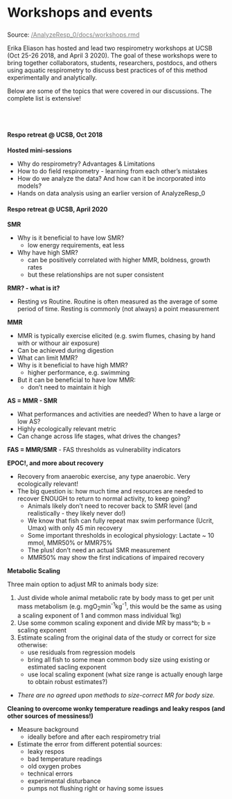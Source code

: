 

<div class="page-header">
  <h2 style="font-size: 30px; text-align:left;">Workshops and events</h2>
  <p>Source: <a href = "https://github.com/kraskura/AnalyzeResp_0/blob/main/docs/workshops.rmd" style = "color:gray;">/AnalyzeResp_0/docs/workshops.rmd</a></p>
</div>

Erika Eliason has hosted and lead two respirometry workshops at UCSB (Oct 25-26 2018, and April 3 2020). The goal of these workshops were to bring together collaborators, students, researchers, postdocs, and others using aquatic respirometry to discuss best practices of of this method experimentally and analytically. 

Below are some of the topics that were covered in our discussions. The complete list is extensive!

\
\

#### Respo retreat @ UCSB, Oct 2018

**Hosted mini-sessions**

- Why do respirometry? Advantages & Limitations 
- How to do field respirometry - learning from each other's mistakes 
- How do we analyze the data? And how can it be incorporated into models?
- Hands on data analysis using an earlier version of AnalyzeResp_0


#### Respo retreat @ UCSB, April 2020

**SMR**

- Why is it beneficial to have low SMR?
  * low energy requirements, eat less
- Why have high SMR?
  * can be positively correlated with higher MMR, boldness, growth rates
  * but these relationships are not super consistent

**RMR? - what is it?**

- Resting _vs_ Routine. Routine is often measured as the average of some period of time. Resting is commonly (not always) a point measurement

**MMR**

- MMR is typically exercise elicited (e.g. swim flumes, chasing by hand with or withour air exposure)
- Can be achieved during digestion 
- What can limit MMR?
- Why is it beneficial to have high MMR?
  * higher performance, e.g. swimming
- But it can be beneficial to have low MMR:
  * don't need to maintain it high

**AS = MMR - SMR**

  - What performances and activities are needed? When to have a large or low AS?
  - Highly ecologically relevant metric
  - Can change across life stages, what drives the changes?

**FAS = MMR/SMR**
  - FAS thresholds as vulnerability indicators

**EPOC!, and more about recovery**

- Recovery from anaerobic exercise, any type anaerobic. Very ecologically relevant!
- The big question is: how much time and resources are needed to recover ENOUGH to return to normal activity, to keep going?
  * Animals likely don't need to recover back to SMR level (and realistically - they likely never do!)
  * We know that fish can fully repeat max swim performance (Ucrit, Umax) with only 45 min recovery 
  * Some important thresholds in ecological physiology: Lactate ~ 10 mmol, MMR50% or MMR75%
  * The plus! don't need an actual SMR measurement 
  * MMR50% may show the first indications of impaired recovery

**Metabolic Scaling**

Three main option to adjust MR to animals body size:

1. Just divide whole animal metabolic rate by body mass to get per unit mass metabolism (e.g. mgO~2~min^-1^kg^-1^, this would be the same as using a scaling exponent of 1 and common mass individual 1kg)
2. Use some common scaling exponent and divide MR by mass^b; b = scaling exponent
3. Estimate scaling from the original data of the study or correct for size otherwise:
    + use residuals from regression models 
    + bring all fish to some mean common body size using existing or estimated sacling exponent
    + use local scaling exponent (what size range is actually enough large to obtain robust estimates?)
- _There are no agreed upon methods to size-correct MR for body size._

**Cleaning to overcome wonky temperature readings and leaky respos (and other sources of messiness!)**

- Measure background 
  * ideally before and after each respirometry trial
- Estimate the error from different potential sources:
  * leaky respos
  * bad temperature readings
  * old oxygen probes
  * technical errors
  * experimental disturbance
  * pumps not flushing right or having some issues
